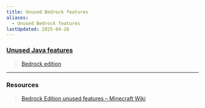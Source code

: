```yaml
---
title: Unused Bedrock features
aliases:
  - Unused Bedrock features
lastUpdated: 2025-04-26
---
```


### [Unused Java features](/unusedjavafeatures)

> [Bedrock edition](/bedrockedition)

---

### Resources
> [Bedrock Edition unused features – Minecraft Wiki](https://minecraft.wiki/w/Bedrock_Edition_unused_features)